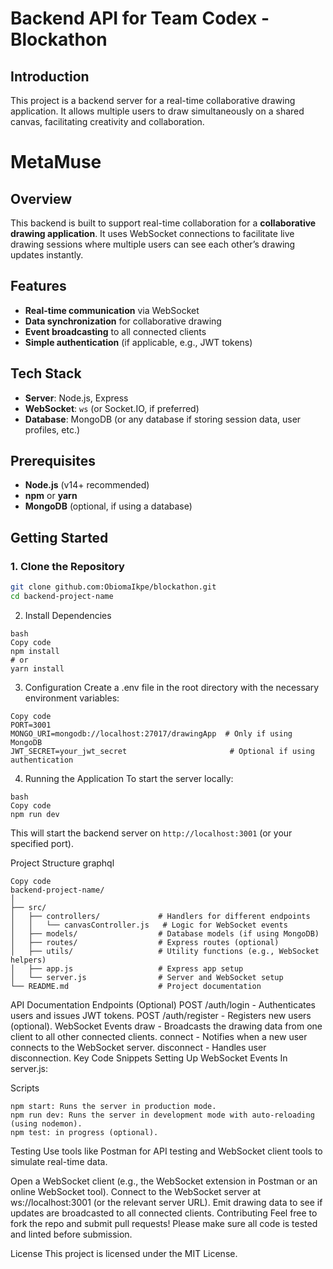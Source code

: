 # Backend API for Team Codex - Blockathon

## Introduction
This project is a backend server for a real-time collaborative drawing application. It allows multiple users to draw simultaneously on a shared canvas, facilitating creativity and collaboration.

# MetaMuse

## Overview
This backend is built to support real-time collaboration for a **collaborative drawing application**. It uses WebSocket connections to facilitate live drawing sessions where multiple users can see each other’s drawing updates instantly.

## Features
- **Real-time communication** via WebSocket
- **Data synchronization** for collaborative drawing
- **Event broadcasting** to all connected clients
- **Simple authentication** (if applicable, e.g., JWT tokens)

## Tech Stack
- **Server**: Node.js, Express
- **WebSocket**: `ws` (or Socket.IO, if preferred)
- **Database**: MongoDB (or any database if storing session data, user profiles, etc.)

## Prerequisites
- **Node.js** (v14+ recommended)
- **npm** or **yarn**
- **MongoDB** (optional, if using a database)

## Getting Started

### 1. Clone the Repository
```bash
git clone github.com:ObiomaIkpe/blockathon.git
cd backend-project-name
```
2. Install Dependencies
```
bash
Copy code
npm install
# or
yarn install
```
3. Configuration
Create a .env file in the root directory with the necessary environment variables:

```
Copy code
PORT=3001
MONGO_URI=mongodb://localhost:27017/drawingApp  # Only if using MongoDB
JWT_SECRET=your_jwt_secret                       # Optional if using authentication
```
4. Running the Application
To start the server locally:
```
bash
Copy code
npm run dev
```
This will start the backend server on ```http://localhost:3001``` (or your specified port).

Project Structure
graphql
```
Copy code
backend-project-name/
│
├── src/
│   ├── controllers/             # Handlers for different endpoints
│   │   └── canvasController.js   # Logic for WebSocket events
│   ├── models/                  # Database models (if using MongoDB)
│   ├── routes/                  # Express routes (optional)
│   ├── utils/                   # Utility functions (e.g., WebSocket helpers)
│   ├── app.js                   # Express app setup
│   └── server.js                # Server and WebSocket setup
└── README.md                    # Project documentation
```
API Documentation
Endpoints (Optional)
POST /auth/login - Authenticates users and issues JWT tokens.
POST /auth/register - Registers new users (optional).
WebSocket Events
draw - Broadcasts the drawing data from one client to all other connected clients.
connect - Notifies when a new user connects to the WebSocket server.
disconnect - Handles user disconnection.
Key Code Snippets
Setting Up WebSocket Events
In server.js:


Scripts
```
npm start: Runs the server in production mode.
npm run dev: Runs the server in development mode with auto-reloading (using nodemon).
npm test: in progress (optional).
```
Testing
Use tools like Postman for API testing and WebSocket client tools to simulate real-time data.

Open a WebSocket client (e.g., the WebSocket extension in Postman or an online WebSocket tool).
Connect to the WebSocket server at ws://localhost:3001 (or the relevant server URL).
Emit drawing data to see if updates are broadcasted to all connected clients.
Contributing
Feel free to fork the repo and submit pull requests! Please make sure all code is tested and linted before submission.

License
This project is licensed under the MIT License.





